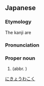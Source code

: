 ==Japanese==
{{rfv}}

===Etymology===
{{ja-kanjitab|に|きょう|わ|こく|yomi=o}}
The kanji are {{ateji|c=y|sort=にきょうわこく'}}

===Pronunciation===
{{ja-pron|ニキョウワコクく|acc=a}}

===Proper noun===
{{ja-pos|ニキョウワコク|proper}}

# {{rare spelling of|ニキョウワコク|lang=ja|sort=にこく}} (abbr. {{ja-l|尼共和国}})
[[Category:Japanese terms spelled with ateji|にきょうわこく]]
{{catlangcode|ja|sort=ニキョウワコク|Indonesia|Countries of Asia|Exonyms}}